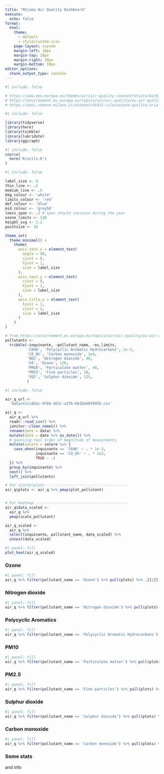 ```yaml
---
title: "Milano Air Quality Dashboard"
execute:
  echo: false
format:
  html: 
    theme:
      - default
      - style/custom.scss
    page-layout: custom
    margin-left: 10px
    margin-top: 10px
    margin-right: 10px
    margin-bottom: 10px
editor_options: 
  chunk_output_type: console
---
```


```r
#| include: false

# https://www.eea.europa.eu/themes/air/air-quality-concentrations/AirQlimitvalues.png
# https://environment.ec.europa.eu/topics/air/air-quality/eu-air-quality-standards_en
# https://dati.comune.milano.it/dataset/ds411-rilevazione-qualita-aria-2022
```


```r
#| include: false

library(tidyverse)
library(here)
library(tsibble)
library(lubridate)
library(ggiraph)
```

```r
#| include: false
source(
  here('R/utils.R')
)
```


```r
#| include: false

label_size <- 9
thin_line <- .2
medium_line <- .5
bkg_colour <- 'white'
limits_colour <- 'red'
def_colour <- 'blue'
mid_colour <- 'grey50'
loess_span <- .2 # span should increase during the year
ozone_limits <- 120
height_svg <- 2.2
pointsize <- 10

theme_set(
  theme_minimal() +
    theme(
      axis.text.x = element_text(
        angle = 90,
        vjust = 0,
        hjust = 1,
        size = label_size
      ),
      axis.text.y = element_text(
        vjust = 0,
        hjust = 1,
        size = label_size
      ),
      axis.title.y = element_text(
        hjust = 1,
        vjust = 2,
        size = label_size
      )
    ) 
)

# from https://environment.ec.europa.eu/topics/air/air-quality/eu-air-quality-standards_en
pollutants <- 
  tribble(~inquinante, ~pollutant_name, ~eu_limits,
          'C6H6', 'Polycyclic Aromatic Hydrocarbons', 1e-3,
          'CO_8h', 'Carbon monoxide', 1e4,
          'NO2', 'Nitrogen dioxide', 40,
          'O3', 'Ozone', 120,
          'PM10', 'Particulate matter', 40,
          'PM25', 'Fine particles', 20,
          'SO2', 'Sulphur dioxide', 125,
          )
```

```r
#| include: false

air_q_url <-
  'data/e1cc82ec-97bb-463c-a3fb-b61be60f0956.csv'

air_q <- 
  air_q_url %>% 
  readr::read_csv() %>% 
  janitor::clean_names() %>% 
  rename(date = data) %>% 
  mutate(date = date %>% as_date()) %>% 
  # guessing real order of magnitude of measuremnts
  mutate(valore = valore %>% {
    case_when(inquinante == 'C6H6' ~ . * 1e-3,
              inquinante == 'CO_8h' ~ . * 1e3,
              TRUE ~ .)
  }) %>% 
  group_by(inquinante) %>% 
  nest() %>% 
  left_join(pollutants)

# For scatterplots -------------------------------------
air_q$plots <- air_q %>% pmap(plot_pollutant)


# For heatmap ------------------------------------------
air_q$data_scaled <- 
  air_q %>% 
  pmap(scale_pollutant)

air_q_scaled <-
  air_q %>% 
  select(inquinante, pollutant_name, data_scaled) %>% 
  unnest(data_scaled)
```

:::::: {.grid}

::::: {.g-col-8}

::: {.g-col-12}

```r
#| panel: fill
plot_heat(air_q_scaled)
```

:::

:::: {.g-col-12}

::: {.panel-tabset}

### Ozone

```r
#| panel: fill
air_q %>% filter(pollutant_name == 'Ozone') %>% pull(plots) %>% .[[1]]
```

### Nitrogen dioxide

```r
#| panel: fill
air_q %>% filter(pollutant_name == 'Nitrogen dioxide') %>% pull(plots) %>% .[[1]]
```

### Polycyclic Aromatics

```r
#| panel: fill
air_q %>% filter(pollutant_name == 'Polycyclic Aromatic Hydrocarbons') %>% pull(plots) %>% .[[1]]
```

### PM10

```r
#| panel: fill
air_q %>% filter(pollutant_name == 'Particulate matter') %>% pull(plots) %>% .[[1]]
```

### PM2.5

```r
#| panel: fill
air_q %>% filter(pollutant_name == 'Fine particles') %>% pull(plots) %>% .[[1]]
```

### Sulphur dioxide

```r
#| panel: fill
air_q %>% filter(pollutant_name == 'Sulphur dioxide') %>% pull(plots) %>% .[[1]]
```

### Carbon monoxide

```r
#| panel: fill
air_q %>% filter(pollutant_name == 'Carbon monoxide') %>% pull(plots) %>% .[[1]]
```

:::

::::

:::::

::::: {.g-col-4}

### Some stats

and info

:::::

:::::